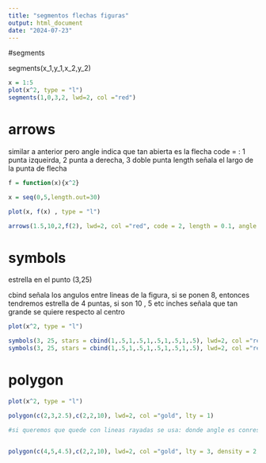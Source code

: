 ```yaml
---
title: "segmentos flechas figuras"
output: html_document
date: "2024-07-23"
---
```



#segments

segments(x_1,y_1,x_2,y_2)

```r
x = 1:5
plot(x^2, type = "l")
segments(1,0,3,2, lwd=2, col ="red")

```


# arrows

similar a anterior pero angle indica que tan abierta es la flecha
code = : 1 punta izqueirda, 2 punta a derecha, 3 doble punta
length señala el largo de la punta de flecha

```r
f = function(x){x^2}

x = seq(0,5,length.out=30)

plot(x, f(x) , type = "l")

arrows(1.5,10,2,f(2), lwd=2, col ="red", code = 2, length = 0.1, angle = 30)


```



# symbols

estrella en el punto (3,25)

cbind señala los angulos entre lineas de la figura, si se ponen 8, entonces tendremos estrella de 4 puntas, si son 10 , 5 etc
inches señala que tan grande se quiere respecto al centro

```r
plot(x^2, type = "l")

symbols(3, 25, stars = cbind(1,.5,1,.5,1,.5,1,.5,1,.5), lwd=2, col ="red", add = TRUE, inches = .5)
symbols(3, 25, stars = cbind(1,.5,1,.5,1,.5,1,.5,1,.5), lwd=2, col ="red", add = TRUE, inches = 1)


```



# polygon


```r
plot(x^2, type = "l")

polygon(c(2,3,2.5),c(2,2,10), lwd=2, col ="gold", lty = 1)

#si queremos que quede con lineas rayadas se usa: donde angle es conrespecto a eje x


polygon(c(4,5,4.5),c(2,2,10), lwd=2, col ="gold", lty = 3, density = 2, angle=90)

```





